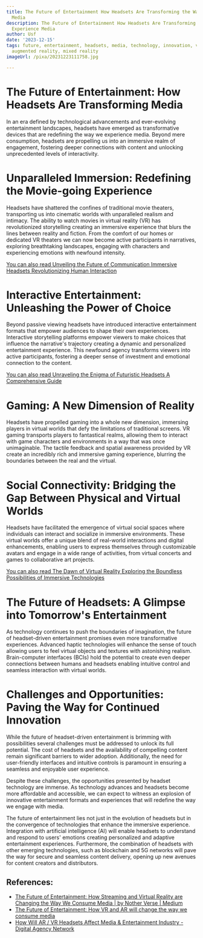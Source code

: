 ```yaml
---
title: The Future of Entertainment How Headsets Are Transforming the Way We Experience
  Media
description: The Future of Entertainment How Headsets Are Transforming the Way We
  Experience Media
author: Usf
date: '2023-12-15'
tags: future, entertainment, headsets, media, technology, innovation, virtual reality,
  augmented reality, mixed reality
imageUrl: /pixa/20231223111758.jpg

---
```

# The Future of  Entertainment: How Headsets Are Transforming Media

In an era defined by technological  advancements and ever-evolving entertainment landscapes, headsets have emerged as transformative devices that are redefining the way we experience media. Beyond mere consumption, headsets are propelling us into an immersive realm of engagement, fostering deeper connections with content  and  unlocking unprecedented levels of interactivity.

# Unparalleled  Immersion: Redefining the Movie-going Experience

Headsets have shattered the confines of  traditional movie theaters, transporting us  into  cinematic worlds with unparalleled realism and intimacy. The ability to watch movies in virtual reality (VR) has revolutionized  storytelling creating an immersive experience  that blurs the lines between reality and fiction. From the comfort of  our homes or dedicated VR theaters we can now become active participants in  narratives, exploring breathtaking  landscapes, engaging with characters and experiencing emotions  with  newfound intensity.

[You can also  read Unveiling the Future of Communication  Immersive Headsets Revolutionizing Human Interaction](Unveiling%20the%20Future%20of%20Communication%20Immersive%20Headsets%20Revolutionizing%20Human%20Interaction)


# Interactive Entertainment: Unleashing the Power of Choice

Beyond passive viewing headsets have  introduced interactive entertainment formats that empower  audiences to shape  their own experiences. Interactive storytelling  platforms empower viewers to make choices that influence the narrative's trajectory creating a dynamic and  personalized  entertainment experience. This newfound agency transforms viewers into active participants,  fostering a deeper sense of investment and emotional connection to the content.

[You can also read Unraveling the Enigma of Futuristic Headsets A Comprehensive Guide](Unraveling%20the%20Enigma%20of%20Futuristic%20Headsets%20A%20Comprehensive%20Guide)


# Gaming: A New Dimension of Reality

Headsets have propelled gaming into  a  whole new dimension, immersing players in virtual worlds that defy the limitations of traditional screens. VR gaming transports players to fantastical  realms, allowing them to interact with game characters and environments in a way that was once unimaginable. The tactile feedback and spatial awareness  provided by VR create an incredibly rich and  immersive gaming experience,  blurring the  boundaries between the real and the virtual.

# Social Connectivity:  Bridging the Gap Between Physical and Virtual Worlds

Headsets have facilitated the emergence of virtual  social  spaces where individuals  can  interact and socialize in immersive environments. These virtual worlds offer a unique blend of real-world interactions and digital enhancements, enabling users to express themselves through customizable avatars and engage in a wide range of activities, from virtual concerts and games to collaborative art projects.

[You can  also read The Dawn of Virtual Reality Exploring the Boundless Possibilities of Immersive Technologies](The%20Dawn%20of%20Virtual%20Reality%20Exploring%20the%20Boundless%20Possibilities%20of%20Immersive%20Technologies)


#  The Future of Headsets:  A Glimpse into Tomorrow's Entertainment

As technology continues to push the boundaries of  imagination, the future  of headset-driven entertainment  promises even  more  transformative experiences. Advanced haptic technologies will enhance the sense of touch allowing users to feel virtual objects  and textures  with astonishing realism. Brain-computer interfaces (BCIs) hold the potential to create even deeper connections between humans and headsets  enabling intuitive  control and seamless interaction with virtual worlds.

# Challenges and Opportunities: Paving the Way for Continued Innovation

While  the  future of headset-driven entertainment  is brimming with possibilities several challenges must be addressed to unlock its full potential. The cost of headsets and the availability of compelling content remain significant barriers to wider  adoption. Additionally, the need for user-friendly interfaces and intuitive  controls is  paramount in ensuring a seamless and enjoyable user experience.

Despite these challenges, the opportunities presented by headset technology are immense. As technology advances and headsets become more affordable and accessible,  we can expect  to witness  an explosion of innovative entertainment formats and experiences that will redefine the way  we engage with media.

The future of entertainment lies not just in the evolution of headsets but in the convergence of technologies that enhance the immersive experience. Integration with artificial intelligence  (AI) will enable headsets to understand and respond  to users' emotions creating personalized and adaptive entertainment experiences. Furthermore, the combination of headsets with other emerging technologies, such as blockchain  and 5G networks will pave the way for secure and seamless content delivery, opening up new avenues  for content creators and  distributors.

## References:
- [The Future of Entertainment: How Streaming and Virtual Reality are Changing the Way We Consume Media | by Nother Verse | Medium](https://medium.com/@notherverse/the-future-of-entertainment-how-streaming-and-virtual-reality-are-changing-the-way-we-consume-85182e6ade9f)
- [The Future of Entertainment: How VR and AR will change the way we consume media](https://playboxtechnology.com/2023/06/the-future-of-entertainment-how-vr-and-ar-will-change-the-way-we-consume-media/)
- [How Will AR / VR Headsets Affect Media & Entertainment Industry - Digital Agency Network](https://digitalagencynetwork.com/how-will-ar-vr-headsets-affect-media-entertainment-industry/)
